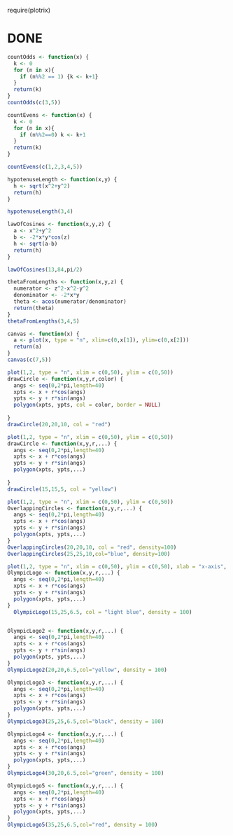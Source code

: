 require(plotrix)

# DONE

```r
countOdds <- function(x) {
  k <- 0
  for (n in x){
    if (n%%2 == 1) {k <- k+1}
  }
  return(k)
}
countOdds(c(3,5))
```


```r
countEvens <- function(x) {
  k <- 0
  for (n in x){
    if (n%%2==0) k <- k+1
  }
  return(k)
}

countEvens(c(1,2,3,4,5))
```


```r
hypotenuseLength <- function(x,y) {
  h <- sqrt(x^2+y^2)
  return(h)
}

hypotenuseLength(3,4)
```


```r
lawOfCosines <- function(x,y,z) {
  a <- x^2+y^2
  b <- -2*x*y*cos(z)
  h <- sqrt(a-b)
  return(h)
}

lawOfCosines(13,84,pi/2)
```

``` r
thetaFromLengths <- function(x,y,z) {
  numerator <- z^2-x^2-y^2
  denominator <- -2*x*y
  theta <- acos(numerator/denominator)
  return(theta)
}
thetaFromLengths(3,4,5)
```


```r
canvas <- function(x) {
  a <- plot(x, type = "n", xlim=c(0,x[1]), ylim=c(0,x[2]))
  return(a)
}
canvas(c(7,5))
```





``` r
plot(1,2, type = "n", xlim = c(0,50), ylim = c(0,50))
drawCircle <- function(x,y,r,color) {
  angs <- seq(0,2*pi,length=40)
  xpts <- x + r*cos(angs)
  ypts <- y + r*sin(angs)
  polygon(xpts, ypts, col = color, border = NULL)
  
}
drawCircle(20,20,10, col = "red")
```


``` r
plot(1,2, type = "n", xlim = c(0,50), ylim = c(0,50))
drawCircle <- function(x,y,r,...) {
  angs <- seq(0,2*pi,length=40)
  xpts <- x + r*cos(angs)
  ypts <- y + r*sin(angs)
  polygon(xpts, ypts,...)
     
}
drawCircle(15,15,5, col = "yellow") 
```

``` r
plot(1,2, type = "n", xlim = c(0,50), ylim = c(0,50))
OverlappingCircles <- function(x,y,r,...) {
  angs <- seq(0,2*pi,length=40)
  xpts <- x + r*cos(angs)
  ypts <- y + r*sin(angs)
  polygon(xpts, ypts,...)
}
OverlappingCircles(20,20,10, col = "red", density=100)
OverlappingCircles(25,25,10,col="blue", density=100)
```

```r
plot(1,2, type = "n", xlim = c(0,50), ylim = c(0,50), xlab = "x-axis", ylab = "y-axis")
OlympicLogo <- function(x,y,r,...) {
  angs <- seq(0,2*pi,length=40)
  xpts <- x + r*cos(angs)
  ypts <- y + r*sin(angs)
  polygon(xpts, ypts,...)
}
  OlympicLogo(15,25,6.5, col = "light blue", density = 100) 


OlympicLogo2 <- function(x,y,r,...) {
  angs <- seq(0,2*pi,length=40)
  xpts <- x + r*cos(angs)
  ypts <- y + r*sin(angs)
  polygon(xpts, ypts,...)
}
OlympicLogo2(20,20,6.5,col="yellow", density = 100)

OlympicLogo3 <- function(x,y,r,...) {
  angs <- seq(0,2*pi,length=40)
  xpts <- x + r*cos(angs)
  ypts <- y + r*sin(angs)
  polygon(xpts, ypts,...)
}
OlympicLogo3(25,25,6.5,col="black", density = 100)

OlympicLogo4 <- function(x,y,r,...) {
  angs <- seq(0,2*pi,length=40)
  xpts <- x + r*cos(angs)
  ypts <- y + r*sin(angs)
  polygon(xpts, ypts,...)
}
OlympicLogo4(30,20,6.5,col="green", density = 100)

OlympicLogo5 <- function(x,y,r,...) {
  angs <- seq(0,2*pi,length=40)
  xpts <- x + r*cos(angs)
  ypts <- y + r*sin(angs)
  polygon(xpts, ypts,...)
}
OlympicLogo5(35,25,6.5,col="red", density = 100)
```